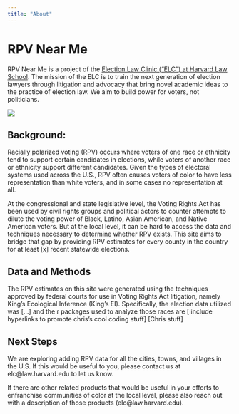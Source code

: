 ```yaml
---
title: "About"
---
```


# RPV Near Me

RPV Near Me is a project of the [Election Law Clinic (“ELC”) at Harvard Law School](https://www.hlselectionlaw.org/). The mission of the ELC is to train the next generation of election lawyers through litigation and advocacy that bring novel academic ideas to the practice of election law. We aim to build power for voters, not politicians. 

![](elc.png)

## Background:

Racially polarized voting (RPV) occurs where voters of one race or ethnicity tend to support certain candidates in elections, while voters of another race or ethnicity support different candidates. Given the types of electoral systems used across the U.S., RPV often causes voters of color to have less representation than white voters, and in some cases no representation at all.  

At the congressional and state legislative level, the Voting Rights Act has been used by civil rights groups and political actors to counter attempts to dilute the voting power of Black, Latino, Asian American, and Native American voters. But at the local level, it can be hard to access the data and techniques necessary to determine whether RPV exists. This site aims to bridge that gap by providing RPV estimates for every county in the country for at least [x] recent statewide elections. 

## Data and Methods 

The RPV estimates on this site were generated using the techniques approved by federal courts for use in Voting Rights Act litigation, namely King’s Ecological Inference (King’s EI). Specifically, the election data utilized was […] and the r packages used to analyze those races are [ include hyperlinks to promote chris’s cool coding stuff] [Chris stuff] 

## Next Steps 

We are exploring adding RPV data for all the cities, towns, and villages in the U.S. If this would be useful to you, please contact us at elc@law.harvard.edu to let us know.  

If there are other related products that would be useful in your efforts to enfranchise communities of color at the local level, please also reach out with a description of those products (elc@law.harvard.edu). 
